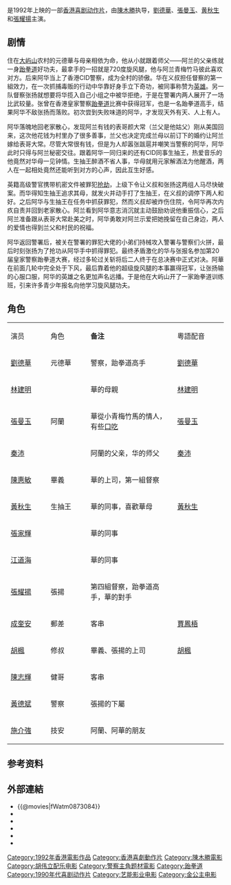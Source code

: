 {{电影信息框
| name = 嘩！英雄
| original_name = ''{{lang|en|What a Hero!}}''
| image = What a Hero.jpg
| caption = 
| director = [[陳木勝|陳木勝]]
| producer = [[袁金倫|袁金倫]]
| producer_2 = 李華、羅秀慧
| writer = [[何東|何東]]
| starring = [[劉德華|劉德華]]<br />[[張曼玉|張曼玉]]<br />[[張耀揚|張耀揚]]<br />[[黃秋生|黃秋生]]
| music = [[胡偉立|胡偉立]]
| cinematography = [[鄭兆強|鄭兆強]]、[[黃寶文|黃寶文]]、[[詹伯雄|詹伯雄]]
| editing = [[馬仲堯|馬仲堯]]
| production_company = [[藝能影業有限公司|藝能影業有限公司]]<br />[[淩昇影業公司|淩昇影業公司]]
| distributor = 金公主娛樂有限公司
| released = {{TWN}}：{{film date|1992|2|4}}<br>{{BHKG}}：{{film date|1992|2|27}}
| runtime = 95 分钟
| country = {{英屬香港電影}}
| language = 粵語
| gross = [[港元|HK$]] 11,534,659.00<ref>{{Cite web|title=嘩！英雄 (1992)|url=http://hkmdb.com/db/movies/view.mhtml?id=7596&display_set=big5|accessdate=2020-05-02|work=hkmdb.com|archive-date=2018-10-08|archive-url=https://web.archive.org/web/20181008090942/http://hkmdb.com/db/movies/view.mhtml?id=7596&display_set=big5|dead-url=no}}</ref>
| preceded_by = 
| followed_by = 
| amg_id = 
| imdb_id = tt0104458
}}

{{engname|《嘩！英雄》|''What a Hero!''}}是1992年上映的一部[[香港動作電影|香港喜剧动作片]]，由[[陳木勝|陳木勝]]执导，[[劉德華|劉德華]]、[[張曼玉|張曼玉]]、[[黄秋生|黄秋生]]和[[張耀揚|張耀揚]]主演。

== 剧情 ==
住在[[大屿山|大屿山]]农村的元德華与母亲相依为命，他从小就跟着师父——阿兰的父亲练就一身[[跆拳道|跆拳道]]好功夫，最拿手的一招就是720度旋风腿，他与阿兰青梅竹马彼此喜欢对方。后来阿华当上了香港CID警察，成为全村的骄傲。华在义叔担任督察的第一組效力，在一次抓捕毒贩的行动中华靠好身手立下奇功，被同事称赞为[[英雄|英雄]]。另一队督察张扬就想要将华揽入自己小组之中被华拒绝，于是在警署内两人展开了一场比武较量。张曾在香港皇家警察[[跆拳道|跆拳道]]比赛中获得冠军，也是一名跆拳道高手，结果阿华不敌张扬而落败。初次尝到失败味道的阿华，才发现天外有天、人上有人。

阿华落魄地回老家散心，发现阿兰有钱的表哥颜大常（兰父是他姑父）刚从美国回来，这次他花钱为村里办了很多善事，兰父也决定完成兰母以前订下的婚约让阿兰嫁给表哥大常。尽管大常很有钱，但是为人却嚣张跋扈并嘲笑当警察的阿华，阿华此时只得与阿兰秘密交往。跟着阿华一同归来的还有CID同事生抽王，热爱音乐的他竟然对华母一见钟情。生抽王醉酒不省人事，华母就用元家解酒法为他醒酒，两人在一起相处竟然还能听到对方的心声，因此互生好感。

英籍高级警官携带机密文件被罪犯[[抢劫|抢劫]]，上级下令让义叔和张扬这两组人马尽快破案。而华得知生抽王追求其母，就发火并动手打了生抽王，在义叔的调停下两人和好。之后阿华与生抽王在任务中抓获罪犯，然而义叔却被炸伤住院，令阿华再次内疚自责并回到老家散心。阿兰看到阿华意志消沉就主动鼓励劝说他重振信心，之后阿兰准备跟从表哥大常赴美之时，阿华勇敢对阿兰示爱把她挽留在自己身边，两人的爱情也得到兰父和村民的祝福。

阿华返回警署后，被关在警署的罪犯大佬的小弟们持械攻入警署与警察们火拼，最后时刻张扬为了抢功从阿华手中抓得罪犯。最终矛盾激化的华与张报名参加第20届皇家警察跆拳道大赛，经过多轮过关斩将后二人终于在总决赛中正式对决。阿華在前面几轮中完全处于下风，最后靠着他的超级旋风腿的本事赢得冠军，让张扬输的心服口服，阿华的英雄之名更加声名远播。于是他在大屿山开了一家跆拳道训练班，引来许多青少年报名向他学习旋风腿功夫。

== 角色 ==
{|class="wikitable " width="30%"
|- style="background:cornflowerblue; color:white" align=center
|演员||角色||style="width:40%"|'''备注'''||粵語配音
|-
|[[劉德華|劉德華]]|| 元德華||警察，跆拳道高手||[[劉德華|劉德華]]
|-
| [[林建明|林建明]]  ||      || 華的母親||[[林建明|林建明]]
|-
| [[張曼玉|張曼玉]]  ||  阿蘭  || 華從小青梅竹馬的情人，有些[[口吃|口吃]]||[[張曼玉|張曼玉]] 
|-
| [[秦沛|秦沛]]   ||     || 阿蘭的父亲，华的师父||[[秦沛|秦沛]]
|-
| [[陳惠敏_(演員)|陳惠敏]]||  畢義  || 華的上司，第一組督察 ||
|-
| [[黃秋生|黃秋生]]  || 生抽王   || 華的同事，喜歡華母||[[黃秋生|黃秋生]] 
|-
| [[張家輝|張家輝]]  ||     || 華的同事|| 
|-
| [[江道海|江道海]]  ||     || 華的同事|| 
|-
| [[張耀揚|張耀揚]]  ||  張揚  || 第四組督察，跆拳道高手，華的對手||
|-
| [[成奎安|成奎安]]||  郵差   ||  客串||[[賈鳳梧|賈鳳梧]]
|-
| [[胡楓|胡楓]] ||  修叔   ||  畢義、張揚的上司||[[胡楓|胡楓]] 
|-
| [[陳志輝|陳志輝]] ||  健哥   ||  客串|| 
|-
| [[黃德斌|黃德斌]] ||  警察   ||  張揚的下屬|| 
|-
| [[施介強|施介強]] ||  技安   ||  阿蘭、阿華的朋友|| 
|}

== 参考资料 ==
{{reflist}}

== 外部連結 ==
*{{@movies|fWatm0873084}}
*{{hkmdb title|7596}}
*{{douban}}
*{{Mtime|22866}}
*{{rotten-tomatoes|hua-ying-xiong}}
*{{imdb title|0104458}}

{{陳木勝}}
{{DEFAULTSORT:hua ying}}
[[Category:1992年香港電影作品|Category:1992年香港電影作品]]
[[Category:香港喜劇動作片|Category:香港喜劇動作片]]
[[Category:陳木勝電影|Category:陳木勝電影]]
[[Category:胡伟立配乐电影|Category:胡伟立配乐电影]]
[[Category:警察主角题材電影|Category:警察主角题材電影]]
[[Category:跆拳道|Category:跆拳道]]
[[Category:1990年代喜剧动作片|Category:1990年代喜剧动作片]]
[[Category:艺能影业电影|Category:艺能影业电影]]
[[Category:金公主电影|Category:金公主电影]]